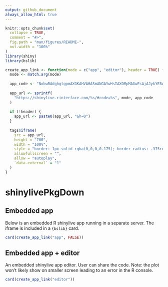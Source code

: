 ```yaml
---
output: github_document
always_allow_html: true
---
```


<!-- README.md is generated from README.Rmd. Please edit that file -->

```r
knitr::opts_chunk$set(
  collapse = TRUE,
  comment = "#>",
  fig.path = "man/figures/README-",
  out.width = "100%"
)
library(shiny)
library(bslib)

create_app_link <- function(mode = c("app", "editor"), header = TRUE) {
  mode <- match.arg(mode)
  
  app_code <- "NobwRAdghgtgpmAXGKAHVA6ASmANGAYwHsIAXOMpMAGwEsAjAJykYE8AKAZwAtaJWAlAB0IdJiw71OAFgAiUHsIgiArrQAEAHgC06gCYLu9Iiz0AFKAHM47EevWlapanHUBedULAAhIgA91AEEzAEkvXDt9Q2NTAAk4KD04RnYBCIh7Ax4Yxj0AZVok+hZU9Mzok1zfPQ5I+1IrTgASTlJWF1swYxr1EHViggBrS0YiFQg9bWJqIkZEdUtuIlaAd15yAF8vNLr1ADNqNT0sIhXbDPtLqAJHEm8VUlISTqfLSxcAfWM-cM8wABUiG8XOpfD8wDsLpd1NdbhB7o9nl5GHAYEQAG5wL7+X5eLCojGuMG-AjUBScdx-eiWbQGCDWRjbMrQmE3Wh3B5PCCdFGtWZY764sD4vko0E4vDqUnkyleanaTgqAgEOCcThM3b2WHs+GcpFgFSoAzkbHg3B-ACqRqg5HFZqlZLVsq6NNQjFoMAk212kOhTFKu2+5xZDicII85D8pAA8g9UA9Ot8Pq0bXANVDLl4wf0iDVwpr1IVnTBWIK8AXpmTUJwGOH1P8sBaAKLM6Gk5ZQeh1hvN1uXVAzGNxhNeAdEUjejNKexKJQiTjJTGMLS6PbjNnPPjx0jmsakbfmhdqnUCXqRPfbppj0gr9QoibJMyD9ggXYogCO7AAhFuHk0S98TSVmgC56NO-bPowECzDA7AAEwAAwIQI4EbOB57DqQTRJimto6HeFBJIw-xwFGL67Lhrj4bQezqOwv5YQB-hAUQ1BVqBp5eMB1ZwHoXjqHA1ALn866sexvFeLsqAKOQnQALKsDmAS0OqkqUah6EXEQUiLnATaYmQ9EQJerzvAK-jmq+GaGsacBgp0TH2tqJDOqZLiTvYaGROeOmMJi+kUKQRmXiiaKYqalm7DZqb2V4jm-M5GQeMiBKYh56heRcPkLn5ekGUFDFNLyTwohFZ7Wda5CxWA8WSolzrFfy6WZfY2W6QFhmFdFJrfJFFW2bFGatTVpYSuaBb1clBqVWmkoFkQqBwhSHh0K0wYhqGziuB43BwZ0ABycArJt7mSlkRiVHo3iJNY7AAIzmtMszOm6HpehCvobbhKjLX8dIMriQ2XJwrGFPEiTJJSPYtgW9grIUpDcJS0gFuBM6RC1nhab5-n5cFf6OU06IqbWcB9W2Ykgbxt40XRhWE9xHF-IzElgAJQmuF4olsVTfFgLsxM1l2VG6LT+OMaNfhEyTwucWAguk-xgnCV4vB6Ekyj8xm8BqlYIvqNJrQ2F4ClKYWqmPZTPF6ONKATL8CuyxRSwrPt440bQBA2jq7A65wevmm0qDbX8KwsBAfCWL8egqMwcKUndGkiFsygQDwfCsIE6DsGoh66YwShgBsuDgNA8BULITZ5AAwlgIRmP8ITRvteCECQ5CUMg-xhnA8zxGxRDqHkvD8F+IiBA8SxzOo8jE3o6gAOLMBAABWJAYOPk+zBajDUPM3CPKgiAAPTH+6ZDJHs1xwBgxAwCIAAynsUAu8xySE-wiLIKkDlArBybmXuQ8XZewXCIf4jR5jWEeJHBUDRGDkD4hAf4rBg7zGHhnEQRcS6QFgAgZA+JEjwAwDAPQrdiAX07gCXgFIVIwgyP3GY6gADqsxqDzwwfwGE6AN4QCLgAXSAA"
  
  app_url <- sprintf(
    "https://shinylive.rinterface.com/%s/#code=%s", mode, app_code
  )
  
  if (!header) {
    app_url <- paste0(app_url, "&h=0")
  }
  
  tags$iframe(
    src = app_url, 
    height = "700", 
    width = "100%",
    style = "border: 1px solid rgba(0,0,0,0.175); border-radius: .375rem;",
    allowfullscreen = "",
    allow = "autoplay",
    `data-external` = "1"
  )
}
```

# shinylivePkgDown

<!-- badges: start -->
<!-- badges: end -->

## Embedded app

Below is an embedded R shinylive app running in a separate server. The iframe is included in a `{bslib}` card. 

```r
card(create_app_link("app", FALSE))
```

## Embedded app + editor

An embedded shinylive app editor. User can share the code. Note: the plot won't likely show on smaller screen leading to an error in the R console.

```r
card(create_app_link("editor"))
```
